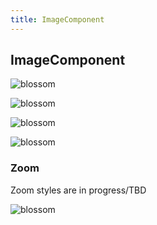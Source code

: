 ```yaml
---
title: ImageComponent
---
```



## ImageComponent

<ImageComponent caption="Don’t use complex future tenses when simple ones will suffice. Don’t use complex future tenses when simple ones will suffice. Don’t use complex future tenses when simple ones will suffice.">

![blossom](../../images/blossom.jpg)

</ImageComponent>

<Row>
  <Column colLg={4}>
<ImageComponent caption="Don’t use complex future tenses when simple ones will suffice. Don’t use complex future tenses when simple ones will suffice. Don’t use complex future tenses when simple ones will suffice.">

![blossom](../../images/blossom.jpg)

</ImageComponent>
  </Column>
</Row>

<Row>
  <Column colLg={6}>
<ImageComponent caption="Don’t use complex future tenses when simple ones will suffice. Don’t use complex future tenses when simple ones will suffice. Don’t use complex future tenses when simple ones will suffice.">

![blossom](../../images/blossom.jpg)

</ImageComponent>
  </Column>
</Row>

<Row>
  <Column colLg={8}>
<ImageComponent caption="Don’t use complex future tenses when simple ones will suffice. Don’t use complex future tenses when simple ones will suffice. Don’t use complex future tenses when simple ones will suffice.">

![blossom](../../images/blossom.jpg)

</ImageComponent>
  </Column>
</Row>

### Zoom

Zoom styles are in progress/TBD

<ImageComponent zoom caption="Don’t use complex future tenses when simple ones will suffice. Don’t use complex future tenses when simple ones will suffice. Don’t use complex future tenses when simple ones will suffice.">

![blossom](../../images/blossom.jpg)

</ImageComponent>
